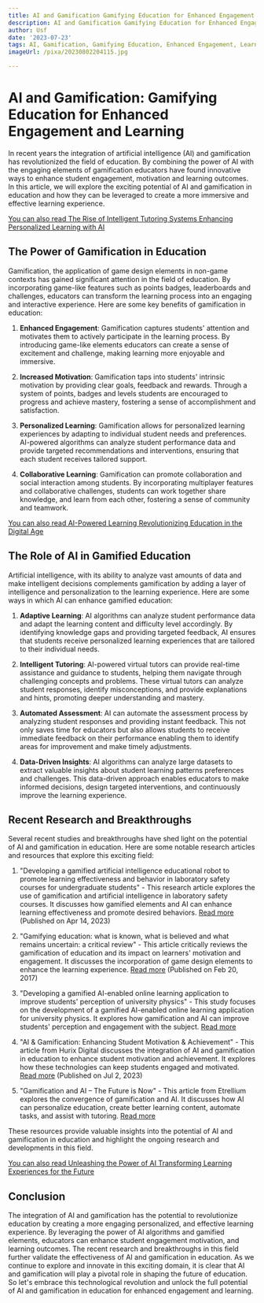 ```yaml
---
title: AI and Gamification Gamifying Education for Enhanced Engagement and Learning
description: AI and Gamification Gamifying Education for Enhanced Engagement and Learning
author: Usf
date: '2023-07-23'
tags: AI, Gamification, Gamifying Education, Enhanced Engagement, Learning
imageUrl: /pixa/20230802204115.jpg

---
```

#  AI and Gamification: Gamifying  Education for Enhanced Engagement and Learning

In recent years the integration of artificial intelligence (AI) and gamification has revolutionized the field of education. By combining the power of  AI  with the engaging elements of  gamification educators  have found innovative ways  to enhance student  engagement, motivation and learning outcomes. In this article, we will explore the exciting potential of AI and gamification  in education and how they can be leveraged to create a more immersive and effective learning experience.

[You can  also read The Rise of Intelligent Tutoring Systems Enhancing Personalized Learning with AI](The%20Rise%20of%20Intelligent%20Tutoring%20Systems%20Enhancing%20Personalized%20Learning%20with%20AI)


## The Power of Gamification in Education

Gamification, the application of game design elements in non-game contexts has gained significant attention in the field of education. By incorporating game-like features such as points badges, leaderboards and  challenges, educators can transform  the learning process into an  engaging and interactive experience. Here are some key benefits of  gamification in education:

1. **Enhanced Engagement**: Gamification captures students' attention and motivates them to actively participate in the learning process. By introducing  game-like elements educators can  create a sense of excitement and challenge, making  learning more enjoyable and  immersive.

2. **Increased Motivation**: Gamification taps into students' intrinsic motivation by providing clear goals, feedback and rewards. Through a  system of points, badges and levels students are encouraged  to progress and achieve mastery, fostering a sense of  accomplishment and satisfaction.

3.  **Personalized Learning**: Gamification allows for personalized learning experiences by adapting  to individual student needs and preferences. AI-powered  algorithms  can analyze student performance data and provide targeted recommendations and interventions, ensuring that each student receives tailored support.

4. **Collaborative Learning**: Gamification can promote collaboration and social interaction among students. By  incorporating multiplayer  features and collaborative challenges, students can work together share knowledge, and learn from each other, fostering a sense of community and teamwork.

[You can also read AI-Powered Learning Revolutionizing Education  in the Digital Age](AI-Powered%20Learning%20Revolutionizing%20Education%20in%20the%20Digital%20Age)


## The Role of  AI in  Gamified Education

Artificial intelligence, with its ability to analyze vast amounts  of data and  make intelligent decisions complements gamification by adding a layer of intelligence and  personalization to  the learning experience. Here are some ways in which AI can enhance gamified education:

1. **Adaptive Learning**: AI algorithms can analyze student performance data and adapt the learning content and difficulty level accordingly. By identifying knowledge gaps and providing targeted feedback, AI ensures that students receive personalized learning experiences that are tailored to their individual needs.

2.  **Intelligent Tutoring**: AI-powered virtual tutors can provide real-time assistance and guidance to students,  helping them navigate through challenging concepts and problems. These virtual tutors can analyze student responses, identify misconceptions, and provide explanations and hints, promoting deeper understanding and mastery.

3. **Automated Assessment**: AI can automate the assessment  process by analyzing student responses and providing instant feedback. This not only saves time for  educators but also allows students to receive immediate feedback on  their performance  enabling  them to identify areas for improvement and make timely adjustments.

4. **Data-Driven Insights**: AI algorithms can analyze large datasets to extract valuable insights about student learning patterns  preferences and challenges. This data-driven approach enables  educators to make informed decisions, design  targeted interventions, and continuously improve the learning experience.

## Recent Research and  Breakthroughs

Several  recent  studies and breakthroughs  have shed light on the potential of AI and gamification  in education. Here are some  notable research articles and resources that explore this exciting field:

1. "Developing a gamified artificial intelligence educational robot to promote learning effectiveness and behavior in laboratory safety courses for undergraduate students" - This research article explores the use of gamification and artificial intelligence in laboratory  safety courses. It discusses how  gamified elements and AI can enhance learning effectiveness and promote desired  behaviors.  [Read more](https://educationaltechnologyjournal.springeropen.com/articles/10.1186/s41239-023-00391-9) (Published on Apr 14, 2023)

2. "Gamifying education: what is  known, what is believed and what  remains  uncertain: a critical review" - This article critically reviews the gamification of education  and its impact on learners' motivation and engagement. It discusses the incorporation of game  design elements to enhance the learning experience. [Read more](https://educationaltechnologyjournal.springeropen.com/articles/10.1186/s41239-017-0042-5)  (Published on Feb  20, 2017)

3. "Developing a gamified  AI-enabled online learning application to improve students' perception of university physics" - This study  focuses on the development of a gamified AI-enabled online learning application for university physics. It explores how  gamification and AI can improve students' perception and engagement  with the subject. [Read more](https://www.sciencedirect.com/science/article/pii/S2666920X21000266)

4. "AI & Gamification: Enhancing Student Motivation & Achievement" - This article from  Hurix Digital  discusses  the integration of AI and gamification in education  to enhance student motivation and  achievement. It explores  how these  technologies  can keep students engaged and motivated. [Read more](https://www.hurix.com/ai-and-gamification-enhancing-student-motivation-and-achievement/) (Published on Jul 2, 2023)

5. "Gamification and AI – The Future is Now" - This article from Etrellium explores the convergence  of gamification and AI.  It discusses how AI can personalize education, create better learning content, automate tasks, and assist with tutoring. [Read more](https://www.etrellium.com/ai/where-do-gamification-and-ai-converge/)

These resources provide valuable insights into the potential of AI and gamification  in education and  highlight the ongoing research and developments in  this field.

[You can also read  Unleashing the Power  of AI Transforming Learning Experiences for  the Future](Unleashing%20the%20Power%20of%20AI%20Transforming%20Learning%20Experiences%20for%20the%20Future)


## Conclusion

The integration  of AI and  gamification has  the potential to revolutionize education by creating a more engaging personalized, and  effective learning experience. By leveraging the power of AI algorithms and gamified elements, educators can enhance student engagement motivation, and  learning outcomes.  The recent research and breakthroughs in this field further validate the effectiveness of AI and  gamification in education. As we continue to explore and  innovate in this exciting domain,  it is clear that AI and gamification will  play a pivotal role in shaping the future  of education. So let's  embrace this technological revolution and  unlock the full potential of AI and gamification in education for enhanced engagement and learning.